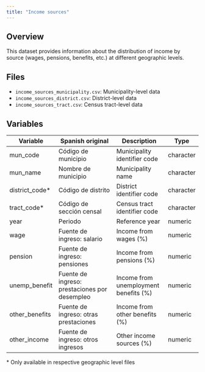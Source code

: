 ```yaml
---
title: "Income sources"
---
```


## Overview

This dataset provides information about the distribution of income by source (wages, pensions, benefits, etc.) at different geographic levels.

## Files

- `income_sources_municipality.csv`: Municipality-level data
- `income_sources_district.csv`: District-level data
- `income_sources_tract.csv`: Census tract-level data

## Variables

| Variable | Spanish original | Description | Type |
|----------|-----------------|-------------|------|
| mun_code | Código de municipio | Municipality identifier code | character |
| mun_name | Nombre de municipio | Municipality name | character |
| district_code* | Código de distrito | District identifier code | character |
| tract_code* | Código de sección censal | Census tract identifier code | character |
| year | Periodo | Reference year | numeric |
| wage | Fuente de ingreso: salario | Income from wages (%) | numeric |
| pension | Fuente de ingreso: pensiones | Income from pensions (%) | numeric |
| unemp_benefit | Fuente de ingreso: prestaciones por desempleo | Income from unemployment benefits (%) | numeric |
| other_benefits | Fuente de ingreso: otras prestaciones | Income from other benefits (%) | numeric |
| other_income | Fuente de ingreso: otros ingresos | Other income sources (%) | numeric |

\* Only available in respective geographic level files
